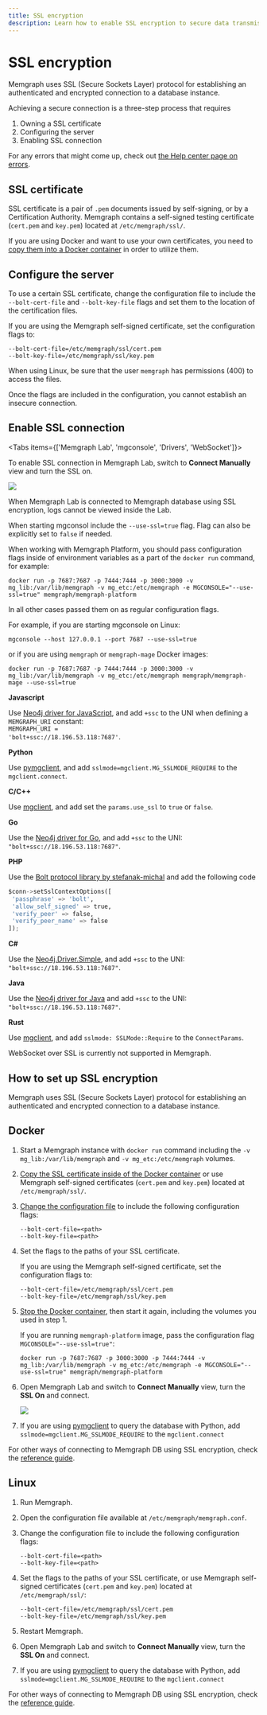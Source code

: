---
title: SSL encryption
description: Learn how to enable SSL encryption to secure data transmission and protect sensitive information. More security features are at your disposal in our documentation page.  
---


# SSL encryption

Memgraph uses SSL (Secure Sockets Layer) protocol for establishing an
authenticated and encrypted connection to a database instance.

Achieving a secure connection is a three-step process that requires

1. Owning a SSL certificate
2. Configuring the server
3. Enabling SSL connection

For any errors that might come up, check out [the Help center page on
errors](/help-center/errors/ssl).

## SSL certificate

SSL certificate is a pair of `.pem` documents issued by self-signing, or by a
Certification Authority. Memgraph contains a self-signed testing certificate
(`cert.pem` and `key.pem`) located at `/etc/memgraph/ssl/`.

If you are using Docker and want to use your own certificates, you need to [copy
them into a Docker
container](/getting-started/first-steps-with-docker#copy-files-from-and-to-a-docker-container)
in order to utilize them.

## Configure the server

To use a certain SSL certificate, change the configuration file to include the
`--bolt-cert-file` and `--bolt-key-file` flags and set them to the location of
the certification files.

If you are using the Memgraph self-signed certificate, set the configuration
flags to:

```
--bolt-cert-file=/etc/memgraph/ssl/cert.pem
--bolt-key-file=/etc/memgraph/ssl/key.pem
```

When using Linux, be sure that the user `memgraph` has permissions (400) to
access the files.

Once the flags are included in the configuration, you cannot establish an
insecure connection.

## Enable SSL connection

<Tabs items={['Memgraph Lab', 'mgconsole', 'Drivers', 'WebSocket']}>

<Tab>

To enable SSL connection in Memgraph Lab, switch to **Connect Manually** view
and turn the SSL on.

![](/pages/configuration/ssl-encryption/memgraph_lab_ssl.png)

When Memgraph Lab is connected to Memgraph database using SSL encryption, logs cannot
be viewed inside the Lab.

</Tab>
<Tab>

When starting mgconsol include the `--use-ssl=true` flag. Flag can also be
explicitly set to `false` if needed.

When working with Memgraph Platform, you should pass configuration flags inside
of environment variables as a part of the `docker run` command, for example:

```
docker run -p 7687:7687 -p 7444:7444 -p 3000:3000 -v mg_lib:/var/lib/memgraph -v mg_etc:/etc/memgraph -e MGCONSOLE="--use-ssl=true" memgraph/memgraph-platform
```

In all other cases passed them on as regular configuration flags.

For example, if you are starting mgconsole on Linux:

```
mgconsole --host 127.0.0.1 --port 7687 --use-ssl=true
```

or if you are using `memgraph` or `memgraph-mage` Docker images:

```
docker run -p 7687:7687 -p 7444:7444 -p 3000:3000 -v mg_lib:/var/lib/memgraph -v mg_etc:/etc/memgraph memgraph/memgraph-mage --use-ssl=true
```

</Tab>
<Tab>

**Javascript**

Use [Neo4j driver for JavaScript](https://neo4j.com/developer/javascript/), and
add `+ssc` to the UNI when defining a `MEMGRAPH_URI` constant: <br/>
<code>MEMGRAPH_URI = 'bolt+ssc://18.196.53.118:7687'</code>.
<p>
</p>

**Python**

Use [pymgclient](https://github.com/memgraph/pymgclient), and add
`sslmode=mgclient.MG_SSLMODE_REQUIRE` to the `mgclient.connect`.

**C/C++**

Use [mgclient](https://github.com/memgraph/mgclient), and add set the
`params.use_ssl` to `true` or `false`.

**Go**

Use the [Neo4j driver for Go](https://neo4j.com/developer/go/), and add `+ssc`
to the UNI: `"bolt+ssc://18.196.53.118:7687"`.

**PHP**

Use the [Bolt protocol library by
stefanak-michal](https://github.com/neo4j-php/Bolt) and add the following code

```python
$conn->setSslContextOptions([
 'passphrase' => 'bolt',
 'allow_self_signed' => true,
 'verify_peer' => false,
 'verify_peer_name' => false
]);
```

**C#**

Use the [Neo4j.Driver.Simple](https://neo4j.com/developer/dotnet/), and add
`+ssc` to the UNI: `"bolt+ssc://18.196.53.118:7687"`.

**Java**

Use the [Neo4j driver for Java](https://neo4j.com/developer/java/) and add
`+ssc` to the UNI: `"bolt+ssc://18.196.53.118:7687"`.

**Rust**

Use [mgclient](https://github.com/memgraph/mgclient), and add `sslmode:
SSLMode::Require` to the `ConnectParams`.

</Tab>
<Tab>

WebSocket over SSL is currently not supported in Memgraph.

</Tab>
</Tabs>

## How to set up SSL encryption

Memgraph uses SSL (Secure Sockets Layer) protocol for establishing an
authenticated and encrypted connection to a database instance.

## Docker

1. Start a Memgraph instance with `docker run` command including the `-v
   mg_lib:/var/lib/memgraph` and `-v mg_etc:/etc/memgraph` volumes.

2. [Copy the SSL certificate inside of the Docker
   container](/getting-started/first-steps-with-docker#copy-files-from-and-to-a-docker-container)
   or use Memgraph self-signed certificates (`cert.pem` and `key.pem`) located
   at `/etc/memgraph/ssl/`.

3. [Change the configuration file](/configuration/configuration-settings) to
   include the following configuration flags:

   ```
   --bolt-cert-file=<path>
   --bolt-key-file=<path>
   ```

4. Set the flags to the paths of your SSL certificate.

   If you are using the Memgraph self-signed certificate, set the configuration
   flags to:

   ```
   --bolt-cert-file=/etc/memgraph/ssl/cert.pem
   --bolt-key-file=/etc/memgraph/ssl/key.pem
   ```

5. [Stop the Docker container](/getting-started/install-memgraph/docker#stop-container),
   then start it again, including the volumes you used in step 1.

   If you are running `memgraph-platform` image, pass the configuration flag
   <code>MGCONSOLE="--use-ssl=true"</code>:

   ```
   docker run -p 7687:7687 -p 3000:3000 -p 7444:7444 -v mg_lib:/var/lib/memgraph -v mg_etc:/etc/memgraph -e MGCONSOLE="--use-ssl=true" memgraph/memgraph-platform
   ```

6. Open Memgraph Lab and switch to **Connect Manually** view, turn the **SSL
   On** and connect.

   ![](/pages/configuration/ssl-encryption/memgraph_lab_ssl.png)

7. If you are using [pymgclient](https://github.com/memgraph/pymgclient) to
   query the database with Python, add `sslmode=mgclient.MG_SSLMODE_REQUIRE` to
   the `mgclient.connect`

For other ways of connecting to Memgraph DB using SSL encryption, check the
[reference guide](/configuration/ssl-encryption).

## Linux

1. Run Memgraph.

2. Open the configuration file available at `/etc/memgraph/memgraph.conf`.

3. Change the configuration file to include the following configuration flags:

   ```
   --bolt-cert-file=<path>
   --bolt-key-file=<path>
   ```

4. Set the flags to the paths of your SSL certificate, or use Memgraph
   self-signed certificates (`cert.pem` and `key.pem`) located at
   `/etc/memgraph/ssl/`:

   ```
   --bolt-cert-file=/etc/memgraph/ssl/cert.pem
   --bolt-key-file=/etc/memgraph/ssl/key.pem
   ```

5. Restart Memgraph.

6. Open Memgraph Lab and switch to **Connect Manually** view, turn the **SSL
   On** and connect.

7. If you are using [pymgclient](https://github.com/memgraph/pymgclient) to
   query the database with Python, add `sslmode=mgclient.MG_SSLMODE_REQUIRE` to
   the `mgclient.connect`

For other ways of connecting to Memgraph DB using SSL encryption, check the
[reference guide](/configuration/ssl-encryption).
